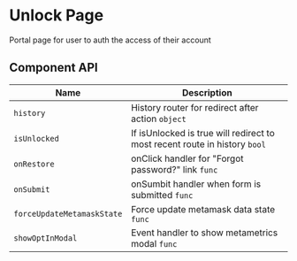 

# Unlock Page

Portal page for user to auth the access of their account

<Canvas>
  <Story id="ui-pages-unlock-page-unlock-page-stories-js--default-story" />
</Canvas>

## Component API

<!--
ArgsTable doesn't work with SectionShape
<ArgsTable of={MetaMaskTranslation} />
-->

| Name                       | Description                                                                |
| -------------------------- | -------------------------------------------------------------------------- |
| `history`                  | History router for redirect after action `object`                          |
| `isUnlocked`               | If isUnlocked is true will redirect to most recent route in history `bool` |
| `onRestore`                | onClick handler for "Forgot password?" link `func`      |
| `onSubmit`                 | onSumbit handler when form is submitted `func`                             |
| `forceUpdateMetamaskState` | Force update metamask data state `func`                                    |
| `showOptInModal`           | Event handler to show metametrics modal `func`                             |
